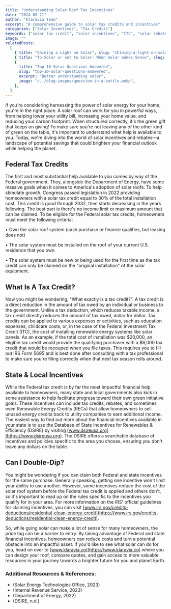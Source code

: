 ```yaml
---
title: "Understanding Solar Roof Tax Incentives"
date: "2024-03-21"
author: "Klaravia Team"
excerpt: "A comprehensive guide to solar tax credits and incentives"
categories: ["Solar Incentives", "Tax Credits"]
keywords: ["solar tax credit", "solar incentives", "ITC", "solar rebates", "renewable energy credits"]
image: ""
relatedPosts:
  [
    { title: "Shining a Light on Solar", slug: "shining-a-light-on-solar", excerpt: "How Klaravia is Fighting for Homeowners", image: "/../blog-images/door-salesman.webp" },
    { title: "To Solar or not to Solar: When Solar makes Sense", slug: "to-solar-or-not-to-solar", excerpt: "Does solar work for you?", image: "/../blog-images/solar-town.webp" },
    {
      title: "Top 10 Solar Questions Answered",
      slug: "top-10-solar-questions-answered",
      excerpt: "Better understanding solar",
      image: "/../blog-images/question-in-a-bottle.webp",
    },
  ]
---
```


If you're considering harnessing the power of solar energy for your home, you're in the right place. A solar roof can work for you in powerful ways, from helping lower your utility bill, increasing your home value, and reducing your carbon footprint. When structured correctly, it's the green gift that keeps on giving! To make sure you're not leaving any of the other kind of green on the table, it's important to understand what help is available to you. Today, we're diving into the world of solar incentives and rebates—a landscape of potential savings that could brighten your financial outlook while helping the planet.

## Federal Tax Credits

The first and most substantial help available to you comes by way of the Federal government. They, alongside the Department of Energy, have some massive goals when it comes to America's adoption of solar roofs. To help stimulate growth, Congress passed legislation in 2022 providing homeowners with a solar tax credit equal to 30% of the total installation cost. This credit is good through 2032, then starts decreasing in the years following. The best part is there's no income limit or maximum amount that can be claimed. To be eligible for the Federal solar tax credits, homeowners must meet the following criteria:

• Own the solar roof system (cash purchase or finance qualifies, but leasing does not)

• The solar system must be installed on the roof of your current U.S. residence that you own

• The solar system must be new or being used for the first time as the tax credit can only be claimed on the "original installation" of the solar equipment.

## What Is A Tax Credit?

Now you might be wondering, "What exactly is a tax credit?". A tax credit is a direct reduction in the amount of tax owed by an individual or business to the government. Unlike a tax deduction, which reduces taxable income, a tax credit directly reduces the amount of tax owed, dollar for dollar. Tax credits can be applied to various expenses or activities, such as education expenses, childcare costs, or, in the case of the Federal Investment Tax Credit (ITC), the cost of installing renewable energy systems like solar panels. As an example, if the total cost of installation was $20,000, an eligible tax credit would provide the qualifying purchaser with a $6,000 tax credit that would be recouped when you file taxes. This requires you to fill out IRS Form 5695 and is best done after consulting with a tax professional to make sure you're filing correctly when that next tax season rolls around.

## State & Local Incentives

While the Federal tax credit is by far the most impactful financial help available to homeowners, many state and local governments also kick in some assistance to help facilitate progress toward their own green initiative goals. These incentives can include tax credits, rebates, and sometimes even Renewable Energy Credits (RECs) that allow homeowners to sell unused energy credits back to utility companies to earn additional income. The easiest way to find out more about the financial incentives available in your state is to use the Database of State Incentives for Renewables & Efficiency (DSIRE) by visiting [www.dsireusa.org](https://www.dsireusa.org). The DSIRE offers a searchable database of incentives and policies specific to the area you choose, ensuring you don't leave any dollars on the table.

## Can I Double-Dip?

You might be wondering if you can claim both Federal and state incentives for the same purchase. Generally speaking, getting one incentive won't limit your ability to use another. However, some incentives reduce the cost of the solar roof system before the Federal tax credit is applied and others don't, so it's important to read up on the rules specific to the incentives you qualify for in your area. For more information on the IRS' official guidelines for claiming incentives, you can visit [www.irs.gov/credits-deductions/residential-clean-energy-credit](https://www.irs.gov/credits-deductions/residential-clean-energy-credit).

So, while going solar can make a lot of sense for many homeowners, the price tag can be a barrier to entry. By taking advantage of Federal and state financial incentives, homeowners can reduce costs and turn a potential obstacle into an impactful asset. If you'd like to see what solar can do for you, head on over to [www.klaravia.co](https://www.klaravia.co) where you can design your roof, compare quotes, and gain access to more valuable resources in your journey towards a brighter future for you and planet Earth.

### Additional Resources & References:

- (Solar Energy Technologies Office, 2023)
- (Internal Revenue Service, 2023)
- (Department of Energy, 2022)
- (DSIRE, n.d.)

<RelatedPostsWrapper />
